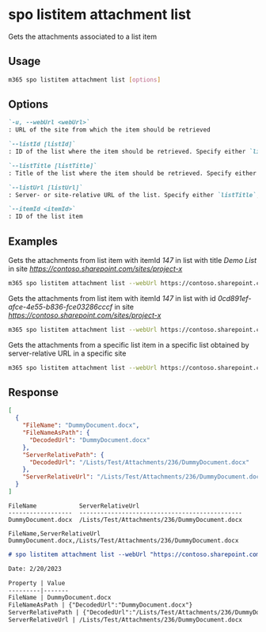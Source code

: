 
# spo listitem attachment list

Gets the attachments associated to a list item

## Usage

```sh
m365 spo listitem attachment list [options]
```

## Options

```md definition-list
`-u, --webUrl <webUrl>`
: URL of the site from which the item should be retrieved

`--listId [listId]`
: ID of the list where the item should be retrieved. Specify either `listTitle`, `listId` or `listUrl`

`--listTitle [listTitle]`
: Title of the list where the item should be retrieved. Specify either `listTitle`, `listId` or `listUrl`

`--listUrl [listUrl]`
: Server- or site-relative URL of the list. Specify either `listTitle`, `listId` or `listUrl`

`--itemId <itemId>`
: ID of the list item
```

<Global />

## Examples

Gets the attachments from list item with itemId _147_ in list with title _Demo List_ in site _https://contoso.sharepoint.com/sites/project-x_

```sh
m365 spo listitem attachment list --webUrl https://contoso.sharepoint.com/sites/project-x --listTitle "Demo List" --itemId 147
```

Gets the attachments from list item with itemId _147_ in list with id _0cd891ef-afce-4e55-b836-fce03286cccf_ in site _https://contoso.sharepoint.com/sites/project-x_

```sh
m365 spo listitem attachment list --webUrl https://contoso.sharepoint.com/sites/project-x --listId 0cd891ef-afce-4e55-b836-fce03286cccf --itemId 147
```

Gets the attachments from a specific list item in a specific list obtained by server-relative URL in a specific site

```sh
m365 spo listitem attachment list --webUrl https://contoso.sharepoint.com/sites/project-x --listUrl /sites/project-x/Documents --itemId 147
```

## Response

<Tabs>
  <TabItem value="JSON">

  ```json
  [
    {
      "FileName": "DummyDocument.docx",
      "FileNameAsPath": {
        "DecodedUrl": "DummyDocument.docx"
      },
      "ServerRelativePath": {
        "DecodedUrl": "/Lists/Test/Attachments/236/DummyDocument.docx"
      },
      "ServerRelativeUrl": "/Lists/Test/Attachments/236/DummyDocument.docx"
    }
  ]
  ```

  </TabItem>
  <TabItem value="Text">

  ```text
  FileName            ServerRelativeUrl  
  ------------------  ----------------------------------------------
  DummyDocument.docx  /Lists/Test/Attachments/236/DummyDocument.docx
  ```

  </TabItem>
  <TabItem value="CSV">

  ```csv
  FileName,ServerRelativeUrl
  DummyDocument.docx,/Lists/Test/Attachments/236/DummyDocument.docx
  ```

  </TabItem>
  <TabItem value="Markdown">

  ```md
  # spo listitem attachment list --webUrl "https://contoso.sharepoint.com" --listTitle "Test" --itemId "236"

  Date: 2/20/2023

  Property | Value
  ---------|-------
  FileName | DummyDocument.docx
  FileNameAsPath | {"DecodedUrl":"DummyDocument.docx"}
  ServerRelativePath | {"DecodedUrl":"/Lists/Test/Attachments/236/DummyDocument.docx"}
  ServerRelativeUrl | /Lists/Test/Attachments/236/DummyDocument.docx
  ```

  </TabItem>
</Tabs>

